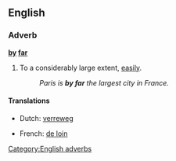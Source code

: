 ==English==

===Adverb===
'''[[by]] [[far]]'''

# {{idiom}} To a considerably large extent, [[easily]].
#: ''Paris is '''by far''' the largest city in France.''

====Translations====
{{trans-top|to a large extent}}
* Dutch: [[verreweg]]
{{trans-mid}}
* French: [[de loin]]
{{trans-bottom}}

[[Category:English adverbs]]